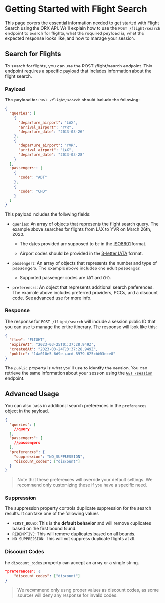 # Getting Started with Flight Search

This page covers the essential information needed to get started with Flight Search using the ORX API. We'll explain how to use the `POST /flight/search` endpoint to search for flights, what the required payload is, what the expected response looks like, and how to manage your session.

## Search for Flights

To search for flights, you can use the POST /flight/search endpoint. This endpoint requires a specific payload that includes information about the flight search.

### Payload

The payload for `POST /flight/search` should include the following:

```json copy
{
  "queries": [
    {
      "departure_airport": "LAX",
      "arrival_airport": "YVR",
      "departure_date": "2033-03-26"
    },
    {
      "departure_airport": "YVR",
      "arrival_airport": "LAX",
      "departure_date": "2033-03-28"
    }
  ],
  "passengers": [
    {
      "code": "ADT"
    },
    {
      "code": "CHD"
    }
  ]
}
```

This payload includes the following fields:

- `queries`: An array of objects that represents the flight search query. The example above searches for flights from LAX to YVR on March 26th, 2023.

  - The dates provided are supposed to be in the [ISO8601](https://www.iso.org/iso-8601-date-and-time-format.html) format.

  - Airport codes should be provided in the [3-letter IATA](https://www.iata.org/en/publications/directories/code-search/) format.

- `passengers`: An array of objects that represents the number and type of passengers. The example above includes one adult passenger.

  - Supported passenger codes are `ADT` and `CHD`.

- `preferences`: An object that represents additional search preferences. The example above includes preferred providers, PCCs, and a discount code. See advanced use for more info.

### Response

The response for `POST /flight/search` will include a session public ID that you can use to manage the entire itinerary. The response will look like this:

```json copy
{
  "flow": "FLIGHT",
  "expireAt": "2023-03-25T01:37:28.949Z",
  "createdAt": "2023-03-24T23:37:28.949Z",
  "public": "14a010e5-6d9e-4acd-8979-625cb003ece8"
}
```

The `public` property is what you'll use to identify the session. You can retrieve the same information about your session using the [`GET /session`](../session) endpoint.

## Advanced Usage

You can also pass in additional search preferences in the `preferences` object in the payload.

```json copy
{
  "queries": [
    //query
  ],
  "passengers": [
    //passengers
  ],
  "preferences": {
    "suppression": "NO_SUPPRESSION",
    "discount_codes": ["discount"]
  }
}
```

> Note that these preferences will override your default settings. We recommend only customizing these if you have a specific need.

### Suppression

The suppression property controls duplicate suppression for the search results. It can take one of the following values:

- `FIRST_BOUND`: This is the **default behavior** and will remove duplicates based on the first bound found.
- `REDEMPTIVE`: This will remove duplicates based on all bounds.
- `NO_SUPPRESSION`: This will not suppress duplicate flights at all.

### Discount Codes

he `discount_codes` property can accept an array or a single string.

```json copy
"preferences": {
    "discount_codes": ["discount"]
}
```

> We recommend only using proper values as discount codes, as some sources will deny any response for invalid codes.
